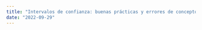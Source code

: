 ```yaml
---
title: "Intervalos de confianza: buenas prácticas y errores de concepto"
date: "2022-09-29"
---
```

